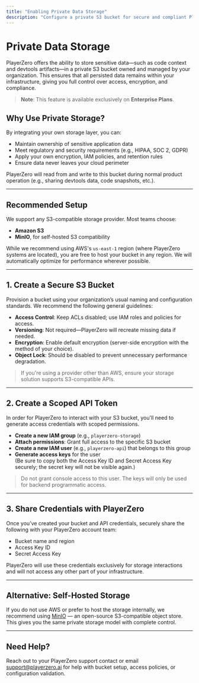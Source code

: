 ```yaml
---
title: "Enabling Private Data Storage"
description: "Configure a private S3 bucket for secure and compliant PlayerZero storage."
---
```


# Private Data Storage

PlayerZero offers the ability to store sensitive data—such as code context and devtools artifacts—in a private S3 bucket owned and managed by your organization. This ensures that all persisted data remains within your infrastructure, giving you full control over access, encryption, and compliance.

> **Note**: This feature is available exclusively on **Enterprise Plans**.

## Why Use Private Storage?

By integrating your own storage layer, you can:
- Maintain ownership of sensitive application data
- Meet regulatory and security requirements (e.g., HIPAA, SOC 2, GDPR)
- Apply your own encryption, IAM policies, and retention rules
- Ensure data never leaves your cloud perimeter

PlayerZero will read from and write to this bucket during normal product operation (e.g., sharing devtools data, code snapshots, etc.).

---

## Recommended Setup

We support any S3-compatible storage provider. Most teams choose:

- **Amazon S3**
- **MinIO**, for self-hosted S3 compatibility

While we recommend using AWS's `us-east-1` region (where PlayerZero systems are located), you are free to host your bucket in any region. We will automatically optimize for performance wherever possible.

---

## 1. Create a Secure S3 Bucket

Provision a bucket using your organization’s usual naming and configuration standards. We recommend the following general guidelines:

- **Access Control**: Keep ACLs disabled; use IAM roles and policies for access.
- **Versioning**: Not required—PlayerZero will recreate missing data if needed.
- **Encryption**: Enable default encryption (server-side encryption with the method of your choice).
- **Object Lock**: Should be disabled to prevent unnecessary performance degradation.

> If you're using a provider other than AWS, ensure your storage solution supports S3-compatible APIs.

---

## 2. Create a Scoped API Token

In order for PlayerZero to interact with your S3 bucket, you'll need to generate access credentials with scoped permissions.

- **Create a new IAM group** (e.g., `playerzero-storage`)
- **Attach permissions**: Grant full access to the specific S3 bucket
- **Create a new IAM user** (e.g., `playerzero-api`) that belongs to this group
- **Generate access keys** for the user  
  (Be sure to copy both the Access Key ID and Secret Access Key securely; the secret key will not be visible again.)

> Do not grant console access to this user. The keys will only be used for backend programmatic access.

---

## 3. Share Credentials with PlayerZero

Once you’ve created your bucket and API credentials, securely share the following with your PlayerZero account team:

- Bucket name and region
- Access Key ID
- Secret Access Key

PlayerZero will use these credentials exclusively for storage interactions and will not access any other part of your infrastructure.

---

## Alternative: Self-Hosted Storage

If you do not use AWS or prefer to host the storage internally, we recommend using [MinIO](https://github.com/minio/minio) — an open-source S3-compatible object store. This gives you the same private storage model with complete control.

---

## Need Help?

Reach out to your PlayerZero support contact or email [support@playerzero.ai](mailto:support@playerzero.ai) for help with bucket setup, access policies, or configuration validation.




